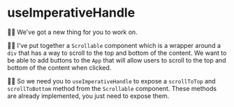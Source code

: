 # useImperativeHandle

<EpicVideo url="https://www.epicreact.dev/workshops/advanced-react-apis/useimperativehandle" />

👨‍💼 We've got a new thing for you to work on.

🧝‍♂️ I've put together a `Scrollable` component which is a wrapper around a `div`
that has a way to scroll to the top and bottom of the content. We want to be
able to add buttons to the `App` that will allow users to scroll to the top and
bottom of the content when clicked.

👨‍💼 So we need you to `useImperativeHandle` to expose a `scrollToTop` and
`scrollToBottom` method from the `Scrollable` component. These methods are
already implemented, you just need to expose them.
